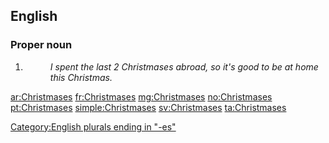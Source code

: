 ==English==

===Proper noun===
{{head|en|noun plural form}}

# {{plural of|Christmas|lang=en}}
#: ''I spent the last 2 Christmases abroad, so it's good to be at home this Christmas.''

[[Category:English plurals ending in "-es"]]

[[ar:Christmases]]
[[fr:Christmases]]
[[mg:Christmases]]
[[no:Christmases]]
[[pt:Christmases]]
[[simple:Christmases]]
[[sv:Christmases]]
[[ta:Christmases]]